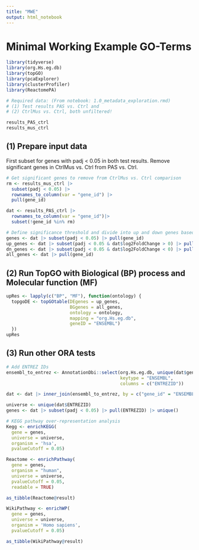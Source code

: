 ```yaml
---
title: "MWE"
output: html_notebook
---
```

# Minimal Working Example GO-Terms

```r
library(tidyverse)
library(org.Hs.eg.db)
library(topGO)
library(pcaExplorer)
library(clusterProfiler)
library(ReactomePA)

# Required data: (From notebook: 1.0_metadata_exploration.rmd)
# (1) Test results PAS vs. Ctrl and 
# (2) CtrlMus vs. Ctrl, both unfiltered!

results_PAS_ctrl
results_mus_ctrl
```

## (1) Prepare input data
First subset for genes with padj < 0.05 in both test results. Remove significant genes in CtrlMus vs. Ctrl from PAS vs. Ctrl.
```r
# Get significant genes to remove from CtrlMus vs. Ctrl comparison
rm <- results_mus_ctrl |>
  subset(padj < 0.05) |>
  rownames_to_column(var = "gene_id") |>
  pull(gene_id)

dat <- results_PAS_ctrl |>
  rownames_to_column(var = "gene_id")|>
  subset(!gene_id %in% rm)

# Define significance threshold and divide into up and down genes based on logFC
genes <- dat |> subset(padj < 0.05) |> pull(gene_id)
up_genes <- dat |> subset(padj < 0.05 & dat$log2FoldChange > 0) |> pull(gene_id)
dn_genes <- dat |> subset(padj < 0.05 & dat$log2FoldChange < 0) |> pull(gene_id)
all_genes <- dat |> pull(gene_id)
```

## (2) Run TopGO with Biological (BP) process and Molecular function (MF)
```r
upRes <- lapply(c("BP", "MF"), function(ontology) {
  topgoDE <- topGOtable(DEgenes = up_genes,
                        BGgenes = all_genes,
                        ontology = ontology,
                        mapping = "org.Hs.eg.db",
                        geneID = "ENSEMBL")
  })
upRes
```


## (3) Run other ORA tests
```r
# Add ENTREZ IDs
ensembl_to_entrez <- AnnotationDbi::select(org.Hs.eg.db, unique(dat$gene_id),
                                           keytype = "ENSEMBL",
                                           columns = c("ENTREZID"))

dat <- dat |> inner_join(ensembl_to_entrez, by = c("gene_id" = "ENSEMBL"))

universe <- unique(dat$ENTREZID)
genes <- dat |> subset(padj < 0.05) |> pull(ENTREZID) |> unique()
```

```r
# KEGG pathway over-representation analysis
Kegg <- enrichKEGG(
  gene = genes,
  universe = universe,
  organism = 'hsa',
  pvalueCutoff = 0.05)
```
```r
Reactome <- enrichPathway(
  gene = genes,
  organism = "human",
  universe = universe,
  pvalueCutoff = 0.05,
  readable = TRUE)

as_tibble(Reactome@result)
```

```r
WikiPathway <- enrichWP(
  gene = genes,
  universe = universe,
  organism = 'Homo sapiens',
  pvalueCutoff = 0.05)

as_tibble(WikiPathway@result)
```



